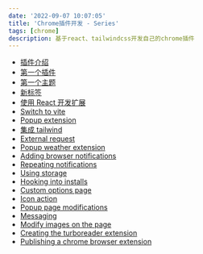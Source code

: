 ```yaml
---
date: '2022-09-07 10:07:05'
title: 'Chrome插件开发 - Series'
tags: [chrome]
description: 基于react、tailwindcss开发自己的chrome插件
---
```


- [插件介绍](/blog/translate/build-chrome-extensions/intro)
- [第一个插件](/blog/translate/build-chrome-extensions/first-extension)
- [第一个主题](/blog/translate/build-chrome-extensions/first-theme)
- [新标签](/blog/translate/build-chrome-extensions/new-tab)
- [使用 React 开发扩展](/blog/translate/build-chrome-extensions/spicing-with-react)
- [Switch to vite](/blog/translate/build-chrome-extensions/parcel-to-vite)
- [Popup extension](/blog/translate/build-chrome-extensions/popup-extension)
- [集成 tailwind](/blog/translate/build-chrome-extensions/add-tailwind)
- [External request](/blog/translate/build-chrome-extensions/external-requests-new-tab)
- [Popup weather extension](/blog/translate/build-chrome-extensions/popup-weather-extension)
- [Adding browser notifications](/blog/translate/build-chrome-extensions/adding-browser-notification)
- [Repeating notifications](/blog/translate/build-chrome-extensions/repeating-notifications)
- [Using storage](/blog/translate/build-chrome-extensions/using-storage)
- [Hooking into installs](/blog/translate/build-chrome-extensions/hooking-into-installs)
- [Custom options page](/blog/translate/build-chrome-extensions/custom-options-page)
- [Icon action](/blog/translate/build-chrome-extensions/icon-action)
- [Popup page modifications](/blog/translate/build-chrome-extensions/Popup-page-modifications)
- [Messaging](/blog/translate/build-chrome-extensions/messaging)
- [Modify images on the page](/blog/translate/build-chrome-extensions/modify-images-on-the-page)
- [Creating the turboreader extension](/blog/translate/build-chrome-extensions/creating-the-turboreader-extension)
- [Publishing a chrome browser extension](/blog/translate/build-chrome-extensions/publishing-a-chrome-browser-extension)
